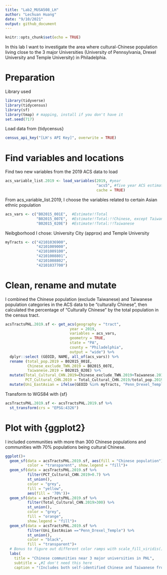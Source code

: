 ---
title: "Lab2_MUSA508_LH"
author: "Lechuan Huang"
date: "9/10/2021"
output: github_document
---
```{r setup, include=FALSE}
knitr::opts_chunk$set(echo = TRUE)
```
In this lab I want to investigate the area where cultural-Chinese population living close to the 3 major Universities (University of Pennsylvania, Drexel University and Temple University) in Philadelphia.

# Preparation
Library used
```{r setup_package, warning = FALSE, message = FALSE}
library(tidyverse)
library(tidycensus)
library(sf)
library(tmap) # mapping, install if you don't have it
set.seed(717)
```

Load data from {tidycensus}
```{r load_key_hide, warning= FALSE}
census_api_key("[LH's API Key]", overwrite = TRUE)
```

# Find variables and locations
Find two new variables from the 2019 ACS data to load
```{r load_variables, cache = TRUE}
acs_variable_list.2019 <- load_variables(2019, #year
                                         "acs5", #five year ACS estimates
                                         cache = TRUE)
```

From acs_variable_list.2019, I choose the variables related to certain Asian ethnic population
```{r acs_vars}
acs_vars <- c("B02015_001E",  #Estimate!!Total
              "B02015_007E",  #Estimate!!Total:!!Chinese, except Taiwanese
              "B02015_020E")  #Estimate!!Total:!!Taiwanese
```

Neibgborhood I chose: University City (approx) and Temple University
```{r myTracts}
myTracts <- c("42101036900", 
              "42101009000", 
              "42101009100", 
              "42101008801", 
              "42101008802",
              "42101037700")
```

# Clean, rename and mutate
I combined the Chinese population (exclude Taiwanese) and Taiwanese population categories in the ACS data to be "culturally Chinese", then calculated the percentage of "Culturally Chinese" by the total population in the census tract.

```{r acs_vars2, cache = TRUE, message = FALSE, warning = FALSE, results=FALSE}
acsTractsPHL.2019.sf <- get_acs(geography = "tract",
                             year = 2019, 
                             variables = acs_vars, 
                             geometry = TRUE, 
                             state = "PA", 
                             county = "Philadelphia", 
                             output = "wide") %>% 
  dplyr::select (GEOID, NAME, all_of(acs_vars)) %>%
  rename (total_pop.2019 = B02015_001E,
          Chinese_exclude_TWN.2019 = B02015_007E,
          Taiwanese.2019 = B02015_020E) %>%
  mutate(Total_Cultural_CHN.2019=Chinese_exclude_TWN.2019+Taiwanese.2019,
         PCT_Cultural_CHN.2019 = Total_Cultural_CHN.2019/total_pop.2019) %>%
  mutate(Uni_EastAsian = ifelse(GEOID %in% myTracts, "Penn_Drexel_Temple", "REST OF PHILADELPHIA"))
```

Transform to WGS84 with {sf}
```{r}
acsTractsPHL.2019.sf <- acsTractsPHL.2019.sf %>% 
  st_transform(crs = "EPSG:4326")
```
# Plot with {ggplot2}
I included communities with more than 300 Chinese populations and communities with 70% populations being cultural Chinese.

```{r ggplot_geom_sf, warning = FALSE, echo = FALSE}
ggplot()+
  geom_sf(data = acsTractsPHL.2019.sf, aes(fill = "Chinese population"),
          color = "transparent", show.legend = "fill")+
  geom_sf(data = acsTractsPHL.2019.sf %>%
          filter(PCT_Cultural_CHN.2019>0.7) %>%
          st_union(),
          color = "grey",
          fill = "yellow",
          aes(fill = '70%'))+
  geom_sf(data = acsTractsPHL.2019.sf %>%
          filter(Total_Cultural_CHN.2019>300) %>%
          st_union(),
          color = "grey",
          fill = "orange",
          show.legend = "fill")+
  geom_sf(data = acsTractsPHL.2019.sf %>%
          filter(Uni_EastAsian =="Penn_Drexel_Temple") %>%
          st_union(),
          color = "black",
          fill = "transparent")+
  # Bonus to figure out different color ramps with scale_fill_viridis()
  labs(
    title = "Chinese communities near 3 major universities in PHL",
    subtitle = ,#I don't need this here
    caption = "(Includes both self-identified Chinese and Taiwanese from the ACS data)")
```
